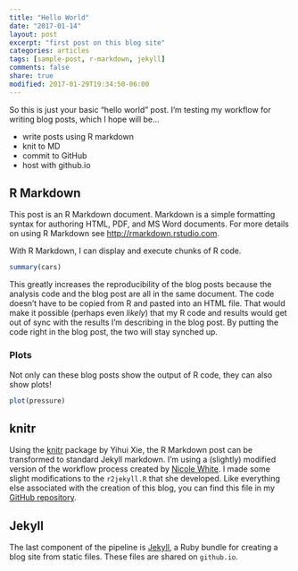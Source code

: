 ```yaml
---
title: "Hello World"
date: "2017-01-14"
layout: post
excerpt: "first post on this blog site"
categories: articles
tags: [sample-post, r-markdown, jekyll]
comments: false
share: true
modified: 2017-01-29T19:34:50-06:00
---
```


So this is just your basic "hello world" post.  I'm testing my workflow for writing blog posts, which I hope will be...

* write posts using R markdown
* knit to MD
* commit to GitHub
* host with github.io

## R Markdown

This post is an R Markdown document. Markdown is a simple formatting syntax for authoring HTML, PDF, and MS Word documents.
For more details on using R Markdown see <http://rmarkdown.rstudio.com>.

With R Markdown, I can display and execute chunks of R code.

```r
summary(cars)
```

This greatly increases the reproducibility of the blog posts because the analysis code and the blog post are all in the same document.
The code doesn't have to be copied from R and pasted into an HTML file.  That would make it possible (perhaps even *likely*) that my
R code and results would get out of sync with the results I'm describing in the blog post.  By putting the code right in the blog post,
the two will stay synched up.

### Plots

Not only can these blog posts show the output of R code, they can also show plots!

```r
plot(pressure)
```

## knitr

Using the [knitr](https://yihui.name/knitr/) package by Yihui Xie, the R Markdown post can be transformed to standard Jekyll markdown.
I'm using a (slightly) modified version of the workflow process created by [Nicole White](https://nicolewhite.github.io/2015/02/07/r-blogging-with-rmarkdown-knitr-jekyll.html).
I made some slight modifications to the `r2jekyll.R` that she developed.  Like everything else associated with the creation of this blog,
you can find this file in my [GitHub repository](https://github.com/AnalyticJeremy/blog).

## Jekyll
The last component of the pipeline is [Jekyll](https://jekyllrb.com/), a Ruby bundle for creating a blog site from static files.  These
files are shared on `github.io`.